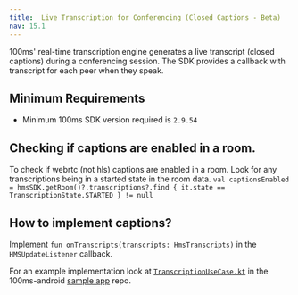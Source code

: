 ```yaml
---
title:  Live Transcription for Conferencing (Closed Captions - Beta)
nav: 15.1
---
```


100ms' real-time transcription engine generates a live transcript (closed captions) during a conferencing session. The SDK provides a callback with transcript for each peer when they speak.

## Minimum Requirements

-   Minimum 100ms SDK version required is `2.9.54`

## Checking if captions are enabled in a room.
To check if webrtc (not hls) captions are enabled in a room. Look for any transcriptions being in a started state in the room data.
`val captionsEnabled = hmsSDK.getRoom()?.transcriptions?.find { it.state == TranscriptionState.STARTED } != null`

## How to implement captions?

Implement `fun onTranscripts(transcripts: HmsTranscripts)` in the `HMSUpdateListener` callback.

For an example implementation look at [`TranscriptionUseCase.kt`](https://github.com/100mslive/100ms-android/blob/ac66fa76503ec990322c293f8ce6a504c0c3c444/room-kit/src/main/java/live/hms/roomkit/ui/meeting/TranscriptionUseCase.kt#L44) in the 100ms-android [sample app](https://github.com/100mslive/100ms-android/blob/ac66fa76503ec990322c293f8ce6a504c0c3c444/room-kit/src/main/java/live/hms/roomkit/ui/meeting/TranscriptionUseCase.kt#L44) repo.
